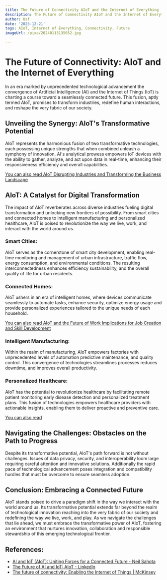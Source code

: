 ```yaml
---
title: The Future of Connectivity AIoT and the Internet of Everything
description: The Future of Connectivity AIoT and the Internet of Everything
author: Usf
date: '2023-12-21'
tags: AIoT, Internet of Everything, Connectivity, Future
imageUrl: /pixa/20240113135652.jpg

---
```

# **The Future of Connectivity: AIoT and the Internet of Everything**

In an era marked by unprecedented technological advancement the convergence of Artificial Intelligence (AI)  and the Internet of Things (IoT) is  charting a  course toward a seamlessly  connected  future. This  fusion, aptly termed AIoT, promises to transform  industries, redefine human interactions, and reshape the very fabric of our society.

## **Unveiling the Synergy: AIoT's Transformative Potential**

AIoT represents the harmonious fusion of two  transformative technologies, each possessing  unique strengths that when combined unleash a symphony of  innovation. AI's analytical prowess empowers  IoT devices with the ability to gather, analyze, and act upon data in real-time, enhancing their responsiveness efficiency and overall capabilities.

[You can also  read AIoT  Disrupting Industries and Transforming the Business Landscape](AIoT%20Disrupting%20Industries%20and%20Transforming%20the%20Business%20Landscape)


## **AIoT:  A Catalyst for Digital Transformation**

The impact of  AIoT reverberates across  diverse industries fueling digital transformation and unlocking new frontiers of possibility. From smart cities and connected homes to intelligent manufacturing and personalized healthcare, AIoT  is poised to revolutionize the way  we live, work, and interact with the world around us.

### **Smart Cities:**

AIoT serves as the cornerstone of smart city development,  enabling real-time monitoring and management of  urban infrastructure, traffic flow, energy consumption, and environmental conditions. The resulting  interconnectedness enhances  efficiency sustainability, and the  overall quality of life for urban residents.

### **Connected Homes:**

AIoT ushers in an era of intelligent  homes, where devices communicate  seamlessly to automate tasks, enhance security, optimize energy usage and provide personalized experiences tailored to the unique needs of each household.

[You can also read AIoT  and the Future of Work  Implications  for Job Creation  and Skill Development](AIoT%20and%20the%20Future%20of%20Work%20Implications%20for%20Job%20Creation%20and%20Skill%20Development)


### **Intelligent Manufacturing:**

Within the realm of  manufacturing, AIoT empowers factories with unprecedented levels of automation predictive maintenance, and  quality  control. This convergence of technologies streamlines processes  reduces downtime, and improves overall productivity.

### **Personalized Healthcare:**

AIoT has the potential to revolutionize  healthcare by facilitating remote patient monitoring  early disease detection and personalized treatment plans. This fusion of technologies empowers healthcare providers with actionable insights, enabling them to deliver proactive  and preventive care.

[You can  also  read ]()


## **Navigating the Challenges: Obstacles on the Path to Progress**

Despite its  transformative  potential,  AIoT's path forward is not without challenges.  Issues of data privacy, security, and interoperability loom large requiring careful attention and  innovative solutions. Additionally the rapid pace of technological advancement poses integration and compatibility hurdles that must be overcome to ensure seamless  adoption.

## **Conclusion: Embracing a Connected Future**

AIoT stands poised to drive a paradigm shift in the way we interact with the world around us. Its transformative potential extends far beyond the realm of technological innovation reaching into the very fabric of our society  and redefining the way we live, work, and play. As we navigate the challenges that lie ahead, we must embrace the transformative power of AIoT, fostering an environment that  nurtures innovation, collaboration and responsible stewardship of this emerging technological frontier.

## References:
- [AI and IoT (AIoT): Uniting Forces for a Connected Future - Neil Sahota](https://www.neilsahota.com/ai-and-iot-aiot-uniting-forces-for-a-connected-future/)
- [The Future of AI and IoT: AIoT - LinkedIn](https://www.linkedin.com/pulse/future-ai-iot-aiot-shivashish-jaishy)
- [The future of connectivity: Enabling the Internet of Things | McKinsey](https://www.mckinsey.com/featured-insights/internet-of-things/our-insights/the-future-of-connectivity-enabling-the-internet-of-things)
